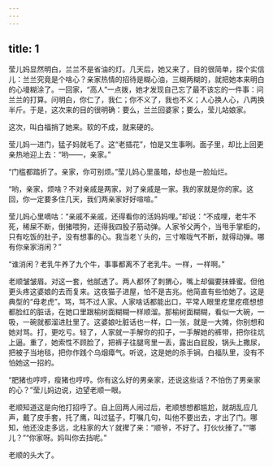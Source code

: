 ```yaml
---
---
---
```

title: 1
---



莹儿妈显然明白，兰兰不是省油的灯。几天后，她又来了，目的很简单，探个实信儿：兰兰究竟是个啥心？亲家热情的招待是糊心油，三糊两糊的，就把她本来明白的心墁糊涂了。一回家，“高人”一点拨，她才发现自己忘了最不该忘的一件事：问兰兰的打算。问明白，你仁了，我仁；你不义了，我也不义；人心换人心，八两换半斤。于是，这次来的目的很明确：要么，兰兰回婆家；要么，莹儿站娘家。

这次，叫白福捎了她来。软的不成，就来硬的。

莹儿妈一进门，猛子妈就毛了。这“老插花”，怕是又生事咧。面子里，却比上回更亲热地迎上去：“哟——，亲家。”

“门槛都踏折了。亲家，你可别烦。”莹儿妈心里虽暗，却也是一脸灿烂。

“哟，亲家，烦啥？不对亲戚是两家，对了亲戚是一家。我的家就是你的家。这回，你一定要多住几天，我们两亲家好好喧喧。”

莹儿妈心里嘀咕：“亲戚不亲戚，还得看你的活妈妈哩。”却说：“不成哩，老牛不死，稀屎不断，倒猪喂狗，还得我四股子筋动弹。人家爷父两个，当甩手掌柜的，只有吃饭的肚子，没有想事的心。我当老丫头的，三寸喉咙气不断，就得动弹。哪有你亲家消闲？”

“谁消闲？老乳牛养了九个牛，事事都离不了老乳牛。一样，一样啊。”

老顺皱皱眉。对这一套，他腻透了。两人都怀了刺猬心，嘴上却偏要抹蜂蜜。但他更头疼这婆娘的去而复来。这夜猫子进屋，怕不是吉兆。他简直有些怕她了。这是典型的“母老虎”。骂，骂不过人家。人家啥话都能出口，平常人眼里疙里疙瘩想想都脸红的脏话，在她口里跟榆树面糊糊一样顺溜。那榆树面糊糊，看似一大碗，一吸，一碗就都溜进肚里了。这婆娘吐脏话也一样，口一张，就是一大摊，你别想和她对骂。打，更吃亏。轻了，人家就一手解你的扣子，一手解她的裤带，把你往炕上逼。重了，她索性不顾脸了，把裤子往腿弯里一丢，露出白屁股，锅头上撒尿，把被子当地毯，把你作践个乌烟瘴气。听说，这是她的杀手锏。白福队里，没有不怕她这一招的。

“肥猪也哼哼，瘦猪也哼哼。你有这么好的男亲家，还说这些话？不怕伤了男亲家的心？”莹儿妈边说，边望老顺一眼。

老顺知道这是向他打招呼了。自上回两人闹过后，老顺想想都尴尬，就胡乱应几声，戴了皮手套，托了鹰，叫过猛子，叮嘱几句，叫他不要出去，才出了门。哪知，他还没走多远，北柱家的大丫就撵了来：“顺爷，不好了。打伙伙捶了。”“哪儿？”“你家呀。妈叫你去挡呢。”

老顺的头大了。